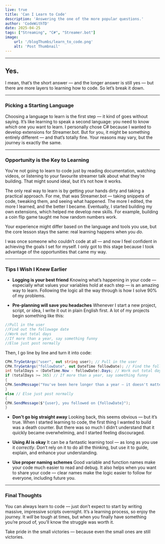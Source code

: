 ```yaml
---
live: true
title: 'Can I Learn to Code'
description: 'Answering the one of the more popular questions.'
author: 'CodeWithTD'
date: 2025-04-25
tags: ["Streaming", "C#", "Streamer.bot"]
image:
    url: '/blogThumbs/learn_to_code.png'
    alt: 'Post Thumbnail'
---
```

---
## Yes.

I mean, that’s the short answer — and the longer answer is still yes — but there are more layers to learning how to code. So let’s break it down.

---

### Picking a Starting Language

Choosing a language to learn is the first step — it kind of goes without saying. It’s like learning to speak a second language: you need to know *which* one you want to learn. I personally chose C# because I wanted to develop extensions for Streamer.bot. But for you, it might be something entirely different — and that’s totally fine. Your reasons may vary, but the journey is exactly the same.

---

### Opportunity is the Key to Learning

You're not going to learn to code just by reading documentation, watching videos, or listening to your favourite streamer talk about what they’re building. That might sound ideal, but it’s not how it works.

The only real way to learn is by getting your hands dirty and taking a practical approach. For me, that was Streamer.bot — taking snippets of code, tweaking them, and seeing what happened. The more I edited, the more I learned, and the better I became. Eventually, I started building my own extensions, which helped me develop new skills. For example, building a coin flip game taught me how random numbers work.

Your experience might differ based on the language and tools you use, but the core lesson stays the same: real learning happens when you *do*.

I was once someone who couldn’t code at all — and now I feel confident in achieving the goals I set for myself. I only got to this stage because I took advantage of the opportunities that came my way.

---

### Tips I Wish I Knew Earlier

- **Logging is your best friend** 
 Knowing what’s happening in your code — especially what values your variables hold at each step — is an amazing way to learn. Following the logic all the way through is how I solve 90% of my problems.

- **Pre-planning will save you headaches** 
 Whenever I start a new project, script, or idea, I write it out in plain English first. A lot of my projects begin something like this:
 ```cs
 //Pull in the user
 //Find out the followage date
 //Work out total days
 //If more than a year, say something funny
 //Else just post normally
 ```
 Then, I go line by line and turn it into code:
 ```cs
 CPH.TryGetArgs("user", out string user); // Pull in the user
 CPH.TryGetArgs("followDate", out DateTime followDate); // Find the followage date
 int totalDays = (DateTime.Now - followDate).Days; // Work out total days
 if (totalDays >= 365) // If more than a year, say something funny
 {
 CPH.SendMessage("You've been here longer than a year — it doesn't matter...");
 }
 else // Else just post normally
 {
 CPH.SendMessage($"{user}, you followed on {followDate}");
 }
 ```

- **Don't go big straight away** 
 Looking back, this seems obvious — but it’s true. When I started learning to code, the first thing I wanted to build was a death counter. But there was so much I didn’t understand that it quickly became overwhelming, and I started feeling discouraged.

- **Using AI is okay** 
 It can be a fantastic learning tool — as long as you use it *correctly*. Don’t rely on it to do all the thinking, but use it to guide, explain, and enhance your understanding.

- **Use proper naming schemes** 
 Good variable and function names make your code much easier to read and debug. It also helps when you want to share your code — clear names make the logic easier to follow for everyone, including future you.

---

### Final Thoughts

You can always learn to code — just don’t expect to start by writing massive, impressive scripts overnight. It’s a learning process, so enjoy the journey. It *will* be tough at times, but when you finally have something you’re proud of, you’ll know the struggle was worth it.

Take pride in the small victories — because even the small ones are still victories.